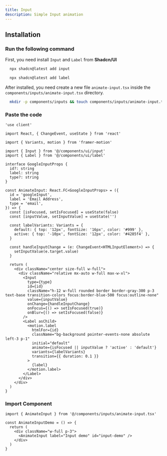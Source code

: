 ```yaml
---
title: Input
description: Simple Input animation
---
```


<ComponentReview
  name="input"
  className="[&_.preview>[data-orientation=vertical]]:sm:max-w-[70%]"
  description="An accordion with one items"
/>

## Installation

### Run the following command

First, you need install `Input` and `Label` from **Shadcn/UI**

```bash
  npx shadcn@latest add input
```

```bash
  npx shadcn@latest add label
```

After installed, you need create a new file `animate-input.tsx` inside the `components/inputs/animate-input.tsx` directory.

```bash
  mkdir -p components/inputs && touch components/inputs/animate-input.tsx
```

### Paste the code

```tsx
'use client'

import React, { ChangeEvent, useState } from 'react'

import { Variants, motion } from 'framer-motion'

import { Input } from '@/components/ui/input'
import { Label } from '@/components/ui/label'

interface GoogleInputProps {
  id?: string
  label: string
  type?: string
}

const AnimateInput: React.FC<GoogleInputProps> = ({
  id = 'googleInput',
  label = 'Email Address',
  type = 'email',
}) => {
  const [isFocused, setIsFocused] = useState(false)
  const [inputValue, setInputValue] = useState('')

  const labelVariants: Variants = {
    default: { top: '12px', fontSize: '16px', color: '#999' },
    active: { top: '-10px', fontSize: '12px', color: '#4285f4' },
  }

  const handleInputChange = (e: ChangeEvent<HTMLInputElement>) => {
    setInputValue(e.target.value)
  }

  return (
    <div className="center size-full w-full">
      <div className="relative mx-auto w-full max-w-xl">
        <Input
          type={type}
          id={id}
          className="h-12 w-full rounded border border-gray-300 p-3 text-base transition-colors focus:border-blue-500 focus:outline-none"
          value={inputValue}
          onChange={handleInputChange}
          onFocus={() => setIsFocused(true)}
          onBlur={() => setIsFocused(false)}
        />
        <Label asChild>
          <motion.label
            htmlFor={id}
            className="bg-background pointer-events-none absolute left-3 p-1"
            initial="default"
            animate={isFocused || inputValue ? 'active' : 'default'}
            variants={labelVariants}
            transition={{ duration: 0.1 }}
          >
            {label}
          </motion.label>
        </Label>
      </div>
    </div>
  )
}
```

### Import Component

```tsx
import { AnimateInput } from '@/components/inputs/animate-input.tsx'

const AnimateInputDemo = () => {
  return (
    <div className="w-full p-3">
      <AnimateInput label="Input demo" id="input-demo" />
    </div>
  )
}
```
